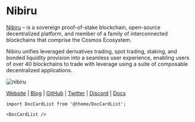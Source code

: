 # Nibiru


<MainpageMetrics rpc="https://nibiru-rpc.f5nodes.com" binary="nibid" />

[Nibiru](https://nibiru.fi) – is a sovereign proof-of-stake blockchain, open-source decentralized platform, and member of a family of interconnected blockchains that comprise the Cosmos Ecosystem.

Nibiru unifies leveraged derivatives trading, spot trading, staking, and bonded liquidity provision into a seamless user experience, enabling users of over 40 blockchains to trade with leverage using a suite of composable decentralized applications.

![nibiru](./img/nibiru.png)

[Website](https://nibiru.fi/) | [Blog](https://nibiru.fi/blog/) | [GitHub](https://github.com/NibiruChain) | [Twitter](https://twitter.com/NibiruChain) | [Discord](https://discord.com/invite/nibirufi) | [Docs](https://nibiru.fi/docs/)

```mdx-code-block
import DocCardList from '@theme/DocCardList';

<DocCardList />
```
